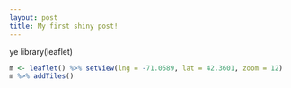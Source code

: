 ```yaml
---
layout: post
title: My first shiny post!
---
```


ye
library(leaflet)

```r
m <- leaflet() %>% setView(lng = -71.0589, lat = 42.3601, zoom = 12)
m %>% addTiles()
```
